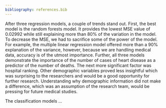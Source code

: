 ```yaml
---
bibliography: references.bib
---
```


After three regression models, a couple of trends stand out. First, the best model is the random forests model. It provides the lowest MSE value of 0.02992 while still explaining more than 80% of the variation in the model. To decrease the MSE, we had to sacrifice some of the power of the model. For example, the multiple linear regression model offered more than a 90% explanation of the variance, however, because we are handling medical data, accuracy is of the utmost importance. Further, all three models demonstrate the importance of the number of cases of heart disease as a predictor of the number of deaths. The next more significant factor was hospital ranking. Other demographic variables proved less insightful which was surprising to the researchers and would be a good opportunity for further research. Understanding why demographic information did not make a difference, which was an assumption of the research team, would be pressing for future medical studies. 

The classification models ...